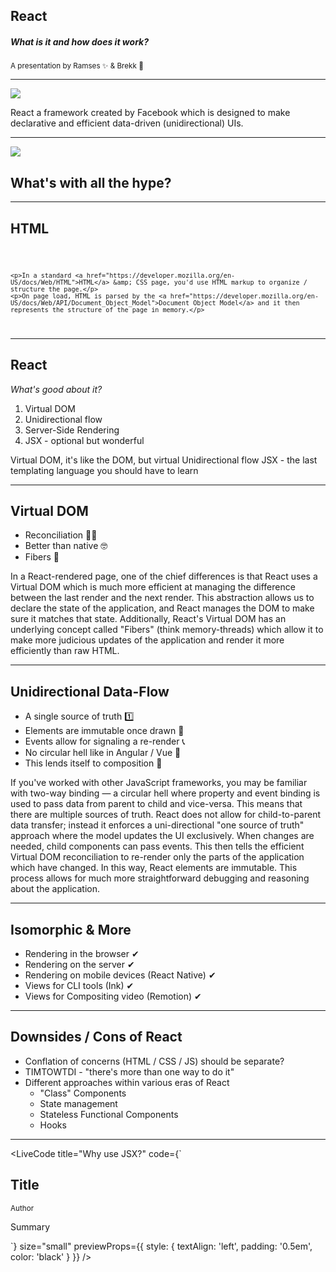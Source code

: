 
## React
##### What is it and how does it work?

<small>
A presentation by Ramses ✨ & Brekk 🍛
</small>

---
<Split>

![](https://upload.wikimedia.org/wikipedia/commons/thumb/a/a7/React-icon.svg/512px-React-icon.svg.png)

<Definitions>
<Term>React</Term>
<Def>a framework created by Facebook which is designed to make declarative and efficient data-driven (unidirectional) UIs.</Def>
</Definitions>


</Split>

---

<SplitRight>

<img src={Flava} />

## What's with all the hype?

</SplitRight>

---
## HTML

<Code>

```
<p>In a standard <a href="https://developer.mozilla.org/en-US/docs/Web/HTML">HTML</a> &amp; CSS page, you'd use HTML markup to organize / structure the page.</p>
<p>On page load, HTML is parsed by the <a href="https://developer.mozilla.org/en-US/docs/Web/API/Document_Object_Model">Document Object Model</a> and it then represents the structure of the page in memory.</p>
```

</Code>

---
## React

_What's good about it?_

1. Virtual DOM
2. Unidirectional flow
3. Server-Side Rendering
4. JSX - optional but wonderful

<Notes>
Virtual DOM, it's like the DOM, but virtual
Unidirectional flow
JSX - the last templating language you should have to learn
</Notes>

---

## Virtual DOM

* Reconciliation 👯‍♂️
* Better than native 🤓
* Fibers 🧶


<Notes>
In a React-rendered page, one of the chief differences is that React uses a Virtual DOM which is much more efficient at managing the difference between the last render and the next render. This abstraction allows us to declare the state of the application, and React manages the DOM to make sure it matches that state. Additionally, React's Virtual DOM has an underlying concept called "Fibers" (think memory-threads) which allow it to make more judicious updates of the application and render it more efficiently than raw HTML.
</Notes>

---

## Unidirectional Data-Flow

* A single source of truth 1️⃣
* Elements are immutable once drawn 🚯
* Events allow for signaling a re-render 📞
* No circular hell like in Angular / Vue 👿
* This lends itself to composition 🎼

<Notes>
If you've worked with other JavaScript frameworks, you may be familiar with two-way binding &mdash; a circular hell where property and event binding is used to pass data from parent to child and vice-versa. This means that there are multiple sources of truth.
React does not allow for child-to-parent data transfer; instead it enforces a uni-directional "one source of truth" approach where the model updates the UI exclusively. When changes are needed, child components can pass events. This then tells the efficient Virtual DOM reconciliation to re-render only the parts of the application which have changed. In this way, React elements are immutable.
This process allows for much more straightforward debugging and reasoning about the application.
</Notes>

---

## Isomorphic & More

* Rendering in the browser ✔
* Rendering on the server ✔
* Rendering on mobile devices (React Native) ✔
* Views for CLI tools (Ink) ✔
* Views for Compositing video (Remotion) ✔

---

## Downsides / Cons of React

* Conflation of concerns (HTML / CSS / JS) should be separate?
* TIMTOWTDI - "there's more than one way to do it"
* Different approaches within various eras of React
  - "Class" Components
  - State management
  - Stateless Functional Components
  - Hooks

---

<LiveCode
  title="Why use JSX?"
  code={`<article>
  <h1>Title</h1>
  <small>Author</small>
  <p>Summary</p>
</article>`}
  size="small"
  previewProps={{
    style: {
      textAlign: 'left',
      padding: '0.5em',
      color: 'black'
    }
  }} 
/>
